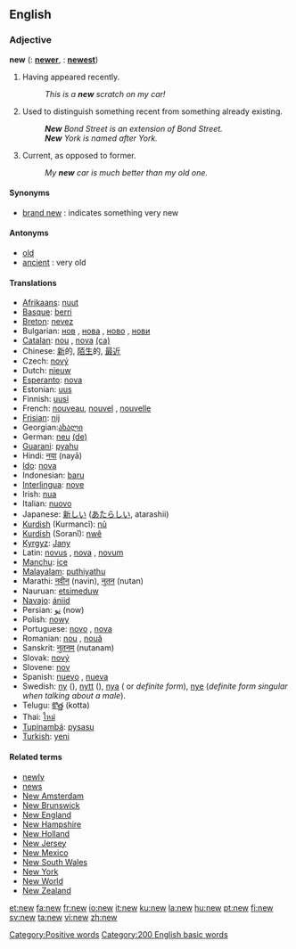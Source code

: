 ==English==

{{rank|three|put|once|167|new|years|always|another}}

===Adjective===
'''new'''  ({{compar}}: '''[[newer]]''', {{superl}}: '''[[newest]]''')
# Having appeared recently.
#: ''This is a '''new''' scratch on my car!''
# Used to distinguish something recent from something already existing.
#: '''''New''' Bond Street is an extension of Bond Street.''
#: '''''New''' York is named after York.''
# Current, as opposed to former.
#: ''My '''new''' car is much better than my old one.''

====Synonyms====
*[[brand new]] : indicates something very new

====Antonyms====
*[[old]]
*[[ancient]] : very old

====Translations====
*[[Afrikaans]]: [[nuut]]
*[[Basque]]: [[berri]]
*[[Breton]]: [[nevez]]
*Bulgarian: [[нов]] {{m}}, [[нова]] {{f}}, [[ново]] {{n}}, [[нови]] {{p}}
*[[Catalan]]: [[nou]] {{m}}, [[nova]] {{f}} [[:ca:nou|(ca)]]
*Chinese: [[新]]的, [[陌生]]的, [[最近]]
*Czech: [[nový]]
*Dutch: [[nieuw]]
*[[Esperanto]]: [[nova]]
*Estonian: [[uus]]
*Finnish: [[uusi]]
*French: [[nouveau]], [[nouvel]] {{m}}, [[nouvelle]] {{f}}
*[[Frisian]]: [[nij]]
*Georgian:[[:ka:ახალი|ახალი]]
*German: [[neu]] [[:de:neu|(de)]]
*[[Guarani]]: [[pyahu]]
*Hindi: [[नया]] (nayā)
*[[Ido]]: [[nova]]
*Indonesian: [[baru]]
*[[Interlingua]]: [[nove]]
*Irish: [[nua]]
*Italian: [[nuovo]]
*Japanese: [[新しい]] ([[あたらしい]], atarashii)
*[[Kurdish]] (Kurmancî): [[nû]]
*[[Kurdish]] (Soranî): [[nwê]]
*[[Kyrgyz]]: [[Jany]]
*Latin: [[novus]] {{m}}, [[nova]] {{f}}, [[novum]] {{n}}
*[[Manchu]]: [[ice]]
*[[Malayalam]]: [[puthiyathu]]
*Marathi: [[नवीन]] (navin), [[नुतन]] (nutan)
*Nauruan: [[etsimeduw]]
*[[Navajo]]: [[ániid]]
*Persian: [[نو]] (now)
*Polish: [[nowy]] {{m}}
*Portuguese: [[novo]] {{m}}, [[nova]] {{f}}
*Romanian: [[nou]] {{m}}, [[nouă]] {{f}}
*Sanskrit: [[नुतनम्]] (nutanam)
*Slovak: [[nový]]
*Slovene: [[nov]]
*Spanish: [[nuevo]] {{m}}, [[nueva]] {{f}}
*Swedish: [[ny]] ({{c}}), [[nytt]] ({{n}}), [[nya]] ({{p}} or ''definite form''), [[nye]] (''definite form singular when talking about a male'').
*Telugu: [[కొత్త]] (kotta) 
*Thai: [[ใหม่]]
*[[Tupinambá]]: [[pysasu]]
*[[Turkish]]: [[yeni]]

====Related terms====
*[[newly]]
*[[news]]
*[[New Amsterdam]]
*[[New Brunswick]]
*[[New England]]
*[[New Hampshire]]
*[[New Holland]]
*[[New Jersey]]
*[[New Mexico]]
*[[New South Wales]]
*[[New York]]
*[[New World]]
*[[New Zealand]]

[[Category:Positive words]]
[[Category:200 English basic words]]

[[et:new]]
[[fa:new]]
[[fr:new]]
[[io:new]]
[[it:new]]
[[ku:new]]
[[la:new]]
[[hu:new]]
[[pt:new]]
[[fi:new]]
[[sv:new]]
[[ta:new]]
[[vi:new]]
[[zh:new]]